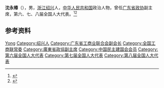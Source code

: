'''沈永椿'''（{{bd|1914年|9月|2000年|12月6日}}），男，[[浙江|浙江]][[绍兴县|绍兴]]人，[[中华人民共和国|中华人民共和国]]政治人物，曾任[[广东省政协|广东省政协]]副主席，第六、七、八届全国人大代表。<ref>{{Cite book|title=中华人民共和国职官志|author=何虎生, 李耀东, 向常福主编|publisher=中国社会出版社|year=2003|isbn=9787800883934|location=北京|pages=}}</ref><ref>{{Cite web|title=广东省政协原副主席沈永椿同志逝世|url=http://unn.people.com.cn/GB/channel242/244/1191/200012/08/16600.html|accessdate=2020-09-24|work=联报网}}</ref>

== 参考资料 ==
{{reflist}}

{{中国人物小作品}}
{{Navboxes 
| title  = 沈永椿在[[中华全国工商业联合会|中华全国工商业联合会]]的职务
| list1  =
{{中华全国工商业联合会第五届执行委员会}}
{{中华全国工商业联合会第六届执行委员会}}
{{中华全国工商业联合会第七届执行委员会}}
}}

{{Authority control}}
{{DEFAULTSORT:Shen沈}}
[[Category:沈姓|Yong]]
[[Category:绍兴人|Category:绍兴人]]
[[Category:广东省工商业联合会副会长|Category:广东省工商业联合会副会长]]
[[Category:全国工商联常委|Category:全国工商联常委]]
[[Category:廣東省政協副主席|Category:廣東省政協副主席]]
[[Category:中国民主建国会会员|Category:中国民主建国会会员]]
[[Category:第六届全国人大代表|Category:第六届全国人大代表]]
[[Category:第七届全国人大代表|Category:第七届全国人大代表]]
[[Category:第八届全国人大代表|Category:第八届全国人大代表]]